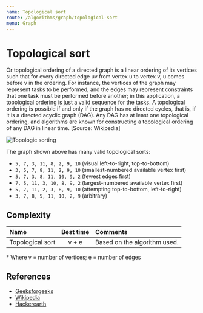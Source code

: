 ```yaml
---
name: Topological sort
route: /algorithms/graph/topological-sort
menu: Graph
---
```


# Topological sort

Or topological ordering of a directed graph is a linear ordering of its vertices
such that for every directed edge uv from vertex u to vertex v, u comes before v
in the ordering. For instance, the vertices of the graph may represent tasks to
be performed, and the edges may represent constraints that one task must be
performed before another; in this application, a topological ordering is just a
valid sequence for the tasks. A topological ordering is possible if and only if
the graph has no directed cycles, that is, if it is a directed acyclic graph
(DAG). Any DAG has at least one topological ordering, and algorithms are known
for constructing a topological ordering of any DAG in linear time. [Source:
Wikipedia]

![Topologic sorting](https://upload.wikimedia.org/wikipedia/commons/0/03/Directed_acyclic_graph_2.svg)

The graph shown above has many valid topological sorts:

- `5, 7, 3, 11, 8, 2, 9, 10` (visual left-to-right, top-to-bottom)
- `3, 5, 7, 8, 11, 2, 9, 10` (smallest-numbered available vertex first)
- `5, 7, 3, 8, 11, 10, 9, 2` (fewest edges first)
- `7, 5, 11, 3, 10, 8, 9, 2` (largest-numbered available vertex first)
- `5, 7, 11, 2, 3, 8, 9, 10` (attempting top-to-bottom, left-to-right)
- `3, 7, 8, 5, 11, 10, 2, 9` (arbitrary)

## Complexity

| Name             | Best time | Comments                     |
| :--------------- | :-------: | :--------------------------- |
| Topological sort |   v + e   | Based on the algorithm used. |

\* Where v = number of vertices; e = number of edges

## References

- [Geeksforgeeks](https://www.geeksforgeeks.org/topological-sorting/)
- [Wikipedia](https://en.wikipedia.org/wiki/Topological_sorting)
- [Hackerearth](https://www.hackerearth.com/practice/algorithms/graphs/topological-sort/tutorial/)
